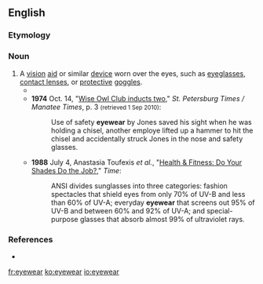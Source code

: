 ==English==

===Etymology===
{{suffix|eye|wear|lang=en}}

===Noun===
{{en-noun|-}}

# A [[vision]] [[aid]] or similar [[device]] worn over the eyes, such as [[eyeglasses]], [[contact lens]]es, or [[protective]] [[goggles]].
#* {{quote-journal|journal=London charivari|editor=Mark Lemon, Henry Mayhew, Tom Taylor, Shirley Brooks, Sir Francis Cowley Burnand, Sir Owen Seaman|year=1925|passage=American manufacturers are now describing spectacles as "'''eyewear'''".}}
#* '''1974''' Oct. 14, "[http://news.google.ca/newspapers?id=vfMNAAAAIBAJ&sjid=RHkDAAAAIBAJ&pg=4033,4380572&dq=eyewear&hl=en Wise Owl Club inducts two]," ''St. Petersburg Times / Manatee Times'', p. 3 <small>(retrieved 1 Sep 2010)</small>:
#*: Use of safety '''eyewear''' by Jones saved his sight when he was holding a chisel, another employe lifted up a hammer to hit the chisel and accidentally struck Jones in the nose and safety glasses.
#* '''1988''' July 4, Anastasia Toufexis ''et al.'', "[http://www.time.com/time/magazine/article/0,9171,967815,00.html Health & Fitness: Do Your Shades Do the Job?]," ''Time'':
#*: ANSI divides sunglasses into three categories: fashion spectacles that shield eyes from only 70% of UV-B and less than 60% of UV-A; everyday '''eyewear''' that screens out 95% of UV-B and between 60% and 92% of UV-A; and special-purpose glasses that absorb almost 99% of ultraviolet rays.

===References===
*{{R:OneLook}}

[[fr:eyewear]]
[[ko:eyewear]]
[[io:eyewear]]